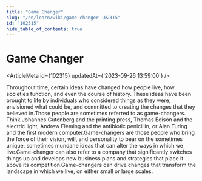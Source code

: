 ```yaml
---
title: "Game Changer"
slug: "/en/learn/wiki/game-changer-102315"
id: "102315"
hide_table_of_contents: true
---
```



# Game Changer

<ArticleMeta id={102315} updatedAt={'2023-09-26 13:59:00'} />
<div className='border-solid border-b border-t-0 my-4 border-[var(--ifm-color-gray-300)]' />

Throughout time, certain ideas have changed how people live, how societies function, and even the course of history. These ideas have been brought to life by individuals who considered things as they were, envisioned what could be, and committed to creating the changes that they believed in.Those people are sometimes referred to as game-changers. Think Johannes Gutenberg and the printing press, Thomas Edison and the electric light, Andrew Fleming and the antibiotic penicillin, or Alan Turing and the first modern computer.Game-changers are those people who bring the force of their vision, will, and personality to bear on the sometimes unique, sometimes mundane ideas that can alter the ways in which we live.Game-changer can also refer to a company that significantly switches things up and develops new business plans and strategies that place it above its competition.Game-changers can drive changes that transform the landscape in which we live, on either small or large scales.
